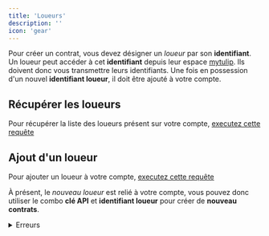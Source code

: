 ```yaml
---
title: 'Loueurs'
description: ''
icon: 'gear'
---
```


Pour créer un contrat, vous devez désigner un *loueur* par son **identifiant**. Un loueur peut accéder à cet **identifiant** depuis
leur espace [mytulip](https://mytulip.io/). Ils doivent donc vous transmettre leurs identifiants.
Une fois en possession d'un nouvel **identifiant loueur**, il doit être ajouté à votre compte.

## Récupérer les loueurs

Pour récupérer la liste des loueurs présent sur votre compte, [executez cette requête](/api#tag/Renters/paths/~1renters_2_0/get)

## Ajout d'un loueur

Pour ajouter un loueur à votre compte, [executez cette requête](/api#tag/Renters/paths/~1renters_2_0/post)

À présent, le *nouveau loueur* est relié à votre compte, vous pouvez donc utiliser le combo **clé API** et **identifiant loueur** pour créer de **nouveau contrats**.

<details>
    <summary>Erreurs</summary>

    | Code | Champ     | Description                                   | Correction                        |
    |:----:|-----------|-----------------------------------------------|-----------------------------------|
    | 2000 | renter_id | **renter_id** est un champ requis             | Définir un **renter_id**          |
    | 2001 | renter_id | **renter_id** n'est pas correcte              | Définir un **renter_id** correcte |
    | 2002 | renter_id | **renter_id** est déjà associé à votre compte |                                   |

</details>
